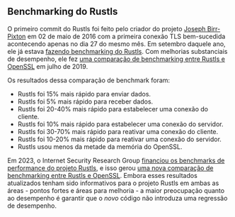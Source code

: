 ## Benchmarking do Rustls
O primeiro commit do Rustls foi feito pelo criador do projeto [Joseph Birr-Pixton][ctz] em 02 de maio de 2016
com a primeira conexão TLS bem-sucedida acontecendo apenas no dia 27 do mesmo mês.
Em setembro daquele ano, ele já estava [fazendo benchmarking do Rustls][bay area rust].
Com melhorias substanciais de desempenho,
ele fez [uma comparação de benchmarking entre Rustls e OpenSSL][rustls vs openssl 2019] em julho de 2019.

Os resultados dessa comparação de benchmark foram:
- Rustls foi 15% mais rápido para enviar dados.
- Rustls foi 5% mais rápido para receber dados.
- Rustls foi 20-40% mais rápido para estabelecer uma conexão do cliente.
- Rustls foi 10% mais rápido para estabelecer uma conexão do servidor.
- Rustls foi 30-70% mais rápido para reativar uma conexão do cliente.
- Rustls foi 10-20% mais rápido para reativar uma conexão do servidor.
- Rustls usou menos da metade da memória do OpenSSL.

Em 2023, o Internet Security Research Group [financiou os benchmarks de performance do projeto Rustls][rustls performance],
e isso gerou [uma nova comparação de benchmarking entre Rustls e OpenSSL][rustls vs openssl 2023].
Embora esses resultados atualizados tenham sido informativos para o projeto Rustls
em ambas as áreas - pontos fortes e áreas para melhoria -
a maior preocupação quanto ao desempenho é garantir que o _novo_ código não introduza uma regressão de desempenho.

[ctz]: https://github.com/ctz/
[bay area rust]: https://raw.githubusercontent.com/ctz/talks/master/rustls.pdf
[rustls vs openssl 2019]: https://jbp.io/2019/07/01/rustls-vs-openssl-performance.html
[rustls performance]: https://www.memorysafety.org/blog/rustls-performance/
[rustls vs openssl 2023]: https://github.com/aochagavia/rustls-bench-results